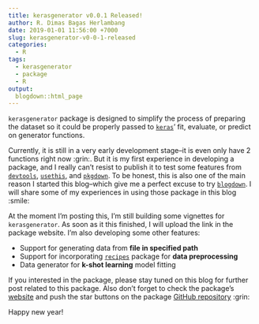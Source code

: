 ```yaml
---
title: kerasgenerator v0.0.1 Released!
author: R. Dimas Bagas Herlambang
date: 2019-01-01 11:56:00 +7000
slug: kerasgenerator-v0-0-1-released
categories:
  - R
tags:
  - kerasgenerator
  - package
  - R
output:
  blogdown::html_page
---
```


`kerasgenerator` package is designed to simplify the process of preparing the dataset so it could be properly passed to [`keras`](https://keras.rstudio.com){target="_blank"}' fit, evaluate, or predict on generator functions.

Currently, it is still in a very early development stage--it is even only have 2 functions right now :grin:. But it is my first experience in developing a package, and I really can't resist to publish it to test some features from [`devtools`](https://devtools.r-lib.org/){target="_blank"}, [`usethis`](https://usethis.r-lib.org/){target="_blank"}, and [`pkgdown`](https://pkgdown.r-lib.org/){target="_blank"}. To be honest, this is also one of the main reason I started this blog--which give me a perfect excuse to try [`blogdown`](https://github.com/rstudio/blogdown){target="_blank"}. I will share some of my experiences in using those package in this blog :smile:

At the moment I'm posting this, I'm still building some vignettes for `kerasgenerator`. As soon as it this finished, I will upload the link in the package website. I'm also developing some other features:

- Support for generating data from **file in specified path**
- Support for incorporating [`recipes`](https://tidymodels.github.io/recipes/){target="_blank"} package for **data preprocessing**
- Data generator for **k-shot learning** model fitting

If you interested in the package, please stay tuned on this blog for further post related to this package. Also don't forget to check the package's [website](https://kerasgenerator.bagasbgy.com/){target="_blank"} and push the star buttons on the package [GitHub repository](https://github.com/bagasbgy/kerasgenerator/){target="_blank"} :grin:

Happy new year!
